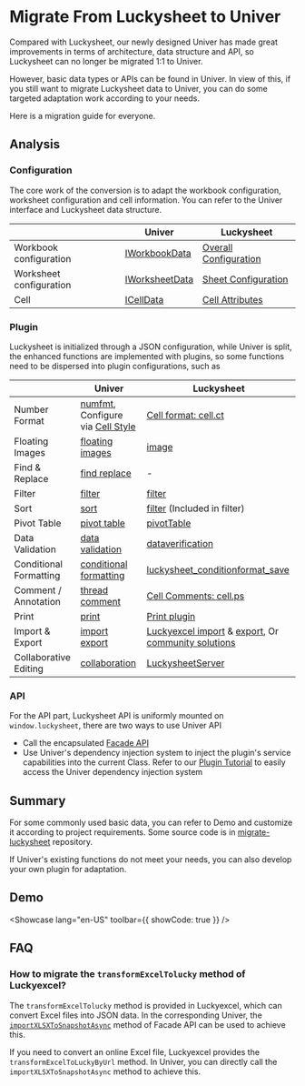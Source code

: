 
# Migrate From Luckysheet to Univer

Compared with Luckysheet, our newly designed Univer has made great improvements in terms of architecture, data structure and API, so Luckysheet can no longer be migrated 1:1 to Univer.

However, basic data types or APIs can be found in Univer. In view of this, if you still want to migrate Luckysheet data to Univer, you can do some targeted adaptation work according to your needs.

Here is a migration guide for everyone.

## Analysis

### Configuration

The core work of the conversion is to adapt the workbook configuration, worksheet configuration and cell information. You can refer to the Univer interface and Luckysheet data structure.

| | Univer | Luckysheet |
|-------|----------------|------------|
| Workbook configuration | [IWorkbookData](/guides/sheets/getting-started/workbook-data#iworkbookdata) | [Overall Configuration](https://dream-num.github.io/LuckysheetDocs/guide/config.html) |
| Worksheet configuration | [IWorksheetData](/guides/sheets/getting-started/workbook-data#iworksheetdata) | [Sheet Configuration](https://dream-num.github.io/LuckysheetDocs/guide/sheet.html) |
| Cell | [ICellData](/guides/sheets/getting-started/cell-data) | [Cell Attributes](https://dream-num.github.io/LuckysheetDocs/guide/cell.html) |

### Plugin

Luckysheet is initialized through a JSON configuration, while Univer is split, the enhanced functions are implemented with plugins, so some functions need to be dispersed into plugin configurations, such as

| | Univer | Luckysheet |
|-------|----------------|------------|
| Number Format | [numfmt](/guides/sheets/features/core/numfmt), Configure via [Cell Style](/en-US/guides/sheets/getting-started/cell-data#number-format)  | [Cell format: cell.ct](https://dream-num.github.io/LuckysheetDocs/guide/cell.html#cell-format)  |
| Floating Images | [floating images](/guides/sheets/features/floating-images) | [image](https://dream-num.github.io/LuckysheetDocs/guide/sheet.html#image)      |
| Find & Replace | [find replace](/guides/sheets/features/find-replace) | -      |
| Filter | [filter](/guides/sheets/features/filter) | [filter](https://dream-num.github.io/LuckysheetDocs/guide/sheet.html#filter)      |
| Sort | [sort](/guides/sheets/features/sort) | [filter](https://dream-num.github.io/LuckysheetDocs/guide/sheet.html#filter) (Included in filter)      |
| Pivot Table | [pivot table](/guides/sheets/features/pivot-table) | [pivotTable](https://dream-num.github.io/LuckysheetDocs/guide/sheet.html#pivottable)      |
| Data Validation | [data validation](/guides/sheets/features/data-validation) | [dataverification](https://dream-num.github.io/LuckysheetDocs/zh/guide/sheet.html#dataverification)      |
| Conditional Formatting | [conditional formatting](/guides/sheets/features/conditional-formatting)  | [luckysheet_conditionformat_save](https://dream-num.github.io/LuckysheetDocs/guide/sheet.html#luckysheet-conditionformat-save)  |
| Comment / Annotation | [thread comment](/guides/sheets/features/thread-comment)  | [Cell Comments: cell.ps](https://dream-num.github.io/LuckysheetDocs/zh/guide/cell.html#%E5%9F%BA%E6%9C%AC%E5%8D%95%E5%85%83%E6%A0%BC)  |
| Print | [print](/guides/sheets/features/print)  | [Print plugin](https://github.com/dream-num/Luckysheet/wiki/Plugin:-Print)  |
| Import & Export | [import export](/guides/sheets/features/import-export) | [Luckyexcel import](https://github.com/dream-num/Luckyexcel) & [export](https://github.com/dream-num/Luckysheet/wiki/Plugin:-Export-XLSX), Or [community solutions](https://dream-num.github.io/LuckysheetDocs/guide/FAQ.html#how-to-import-and-export-excel)      |
| Collaborative Editing | [collaboration](/guides/sheets/features/collaboration) | [LuckysheetServer](https://github.com/dream-num/LuckysheetServer)      |

### API

For the API part, Luckysheet API is uniformly mounted on `window.luckysheet`, there are two ways to use Univer API

- Call the encapsulated [Facade API](/guides/sheets/getting-started/facade)
- Use Univer's dependency injection system to inject the plugin's service capabilities into the current Class. Refer to our [Plugin Tutorial](/guides/sheets/tutorials/csv-import-plugin/) to easily access the Univer dependency injection system

## Summary

For some commonly used basic data, you can refer to Demo and customize it according to project requirements. Some source code is in [migrate-luckysheet](https://github.com/awesome-univer/migrate-luckysheet/tree/main/src) repository.

If Univer's existing functions do not meet your needs, you can also develop your own plugin for adaptation.

## Demo

<Showcase lang="en-US" toolbar={{ showCode: true }} />

## FAQ

### How to migrate the `transformExcelTolucky` method of Luckyexcel?

The `transformExcelTolucky` method is provided in Luckyexcel, which can convert Excel files into JSON data. In the corresponding Univer, the [`importXLSXToSnapshotAsync`](/en-US/guides/sheets/features/import-export#import-xlsx-and-get-workbook-data) method of Facade API can be used to achieve this.

If you need to convert an online Excel file, Luckyexcel provides the `transformExcelToLuckyByUrl` method. In Univer, you can directly call the `importXLSXToSnapshotAsync` method to achieve this.
